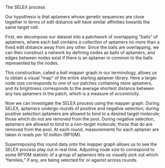 The SELEX process

Our hypothesis is that aptamers whose genetic sequences are close together in terms of edit distance will have similar affinities towards the same target cell.

First, we decompose our dataset into a patchwork of overlapping "balls" of aptamers, where each ball contains a collection of aptamers no more than a fixed edit distance away from any other. Since the balls are overlapping, we can then construct a network by defining nodes as balls of aptamers, and edges between nodes exist if there is an aptamer in common to the balls represented by the nodes.

This construction, called a *ball mapper* graph in our terminology, allows us to obtain a visual "map" of the entire starting aptamer library. Here a larger node size corresponds to one of our patches containing more aptamers, and its brightness corresponds to the average shortest distance between any two aptamers in the patch, which is a measure of *eccentricity.*

Now we can investigate the SELEX process using the mapper graph. During SELEX, aptamers undergo rounds of positive and negative selection; during positive selection aptamers are allowed to bind to a desired target molecule; those which do not are removed from the pool. During negative selection, aptamers are allowed to bind to a *non*-target molecule; those that do are removed from the pool. At each round, measurements for each aptamer are taken in *reads per 10 million* (RP10M).

Superimposing this round data onto the mapper graph allows us to see the SELEX process play out in real time. Adjusting node size to correspond to some RP10M statistic of a group of aptamers lets us visually pick out which "families," if any, are being selected for or against across rounds.
